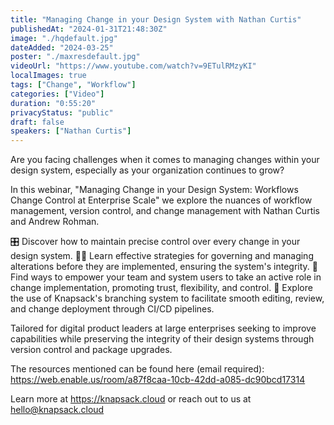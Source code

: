 ```yaml
---
title: "Managing Change in your Design System with Nathan Curtis"
publishedAt: "2024-01-31T21:48:30Z"
image: "./hqdefault.jpg"
dateAdded: "2024-03-25"
poster: "./maxresdefault.jpg"
videoUrl: "https://www.youtube.com/watch?v=9ETulRMzyKI"
localImages: true
tags: ["Change", "Workflow"]
categories: ["Video"]
duration: "0:55:20"
privacyStatus: "public"
draft: false
speakers: ["Nathan Curtis"]
---
```

Are you facing challenges when it comes to managing changes within your design system, especially as your organization continues to grow?

In this webinar, "Managing Change in your Design System: Workflows Change Control at Enterprise Scale" we explore the nuances of workflow management, version control, and change management with Nathan Curtis and Andrew Rohman.

🎛 Discover how to maintain precise control over every change in your design system.
👩‍🔧 Learn effective strategies for governing and managing alterations before they are implemented, ensuring the system's integrity.
💪 Find ways to empower your team and system users to take an active role in change implementation, promoting trust, flexibility, and control.
🌳 Explore the use of Knapsack's branching system to facilitate smooth editing, review, and change deployment through CI/CD pipelines.

Tailored for digital product leaders at large enterprises seeking to improve capabilities while preserving the integrity of their design systems through version control and package upgrades.

The resources mentioned can be found here (email required): https://web.enable.us/room/a87f8caa-10cb-42dd-a085-dc90bcd17314

Learn more at https://knapsack.cloud or reach out to us at hello@knapsack.cloud
